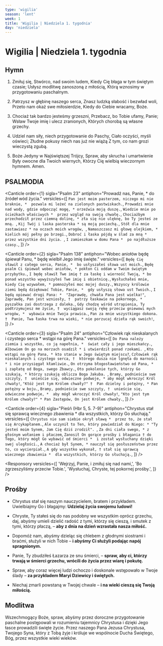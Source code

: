 ```yaml
---
type: 'wigilia'
season: 'lent'
week: 1
title: 'Wigilia | Niedziela 1. tygodnia'
day: 'niedziela'
---
```


# Wigilia | Niedziela 1. tygodnia

<OpeningVersicle />

## Hymn

1. Zmiłuj się, Stwórco, nad swoim ludem,
   Kiedy Cię błaga w tym świętym czasie;
   Usłysz modlitwę zanoszoną z miłością,
   Którą wznosimy w przygotowaniu paschalnym.

2. Patrzysz w głębinę naszego serca,
   Znasz ludzką słabość i bezwład woli,
   Przeto nam okaż swe miłosierdzie,
   Kiedy do Ciebie wracamy, Boże.

3. Chociaż tak bardzo jesteśmy grzeszni,
   Przebacz, bo Tobie ufamy, Panie;
   Wsław Twoje imię i ulecz zranionych,
   Których chorobą są własne grzechy.

4. Udziel nam siły, niech przygotowanie do Paschy,
   Ciało oczyści, myśli oświeci;
   Złudne pokusy niech nas już nie wiążą
   Z tym, co nam grozi wieczystą zgubą.

5. Boże Jedyny w Najświętszej Trójcy,
   Spraw, aby skrucha i umartwienie
   Były owocne dla Twoich wiernych,
   Którzy Cię wielbią wieczornym hymnem. Amen.

## PSALMODIA

<Canticle
  order={1}
  sigla="Psalm 23"
  antiphon="Prowadź nas, Panie, * do źródeł wód życia."
  versicles={[
    `Pan jest moim pasterzem, niczego mi nie braknie, * 
pozwala mi leżeć na zielonych pastwiskach.`,
    `Prowadzi mnie nad wody, gdzie odpocząć mogę, *
orzeźwia moją duszę.`,
    `Wiedzie mnie po ścieżkach właściwych * 
przez wzgląd na swoją chwałę.`,
    `Chociażbym przechodził przez ciemną dolinę, *
zła się nie ulęknę, bo Ty jesteś ze mną. `,
    `Kij Twój i laska pasterska *
są moją pociechą.`,
    `Stół dla mnie zastawiasz *
na oczach moich wrogów, `,
    `Namaszczasz mi głowę olejkiem, * 
kielich mój pełny po brzegi.`,
    `Dobroć i łaska pójdą w ślad za mną *
przez wszystkie dni życia. `,
    `I zamieszkam w domu Pana * 
po najdłuższe czasy.`,
  ]}
/>

<Canticle
  order={2}
  sigla="Psalm 138"
  antiphon="Wobec aniołów będę śpiewał Panu, * będę wielbił Jego imię święte."
  versicles={[
    `Będę Cię sławił z całego serca, Panie, * 
bo usłyszałeś słowa ust moich.`,
    `Będę psalm Ci śpiewał wobec aniołów, *
pokłon Ci oddam w Twoim świętym przybytku.`,
    `I będę sławił Twe imię †
za łaskę i wierność Twoją, *
bo ponad wszystko wywyższyłeś Twe imię i obietnicę.`,
    `Wysłuchałeś mnie, kiedy Cię wzywałem, *
pomnożyłeś moc mojej duszy.`,
    `Wszyscy królowie ziemi będą dziękować Tobie, Panie, * 
gdy usłyszą słowa ust Twoich.`,
    `I będą opiewać drogi Pana: * 
"Zaprawdę, chwała Pana jest wielka!"`,
    `Zaprawdę, Pan jest wzniosły, † 
patrzy łaskawie na pokornego, * 
pyszałka zaś dostrzega z daleka.`,
    `Gdy chodzę wśród utrapienia, Ty podtrzymujesz me życie, † 
wyciągasz swoją rękę przeciw gniewowi mych wrogów, * 
wybawia mnie Twoja prawica.`,
    `Pan za mnie wszystkiego dokona. † 
Panie, Twa łaska trwa na wieki, *
 nie porzucaj dzieła rąk swoich!`,
  ]}
/>

<Canticle
  order={3}
  sigla="Psalm 24"
  antiphon="Człowiek rąk nieskalanych i czystego serca * wstąpi na górę Pana."
  versicles={[
    `Do Pana należy ziemia i wszystko, co ją napełnia, * 
świat cały i jego mieszkańcy.`,
    `Albowiem On go na morzach osadził *
i utwierdził ponad rzekami. `,
    `Kto wstąpi na górę Pana, *
kto stanie w Jego świętym miejscu?`,
    `Człowiek rąk nieskalanych i czystego serca, † 
którego dusza nie lgnęła do marności *
i nie przysięgał kłamliwie.`,
    `On otrzyma błogosławieństwo od Pana, * 
i zapłatę od Boga, swego Zbawcy.`,
    `Oto pokolenie tych, którzy Go szukają, *
którzy szukają oblicza Boga Jakuba. `,
    `Bramy, podnieście swe szczyty, † 
unieście się, odwieczne podwoje, *
aby mógł wkroczyć Król chwały!`,
    `"Któż jest tym Królem chwały?" † 
Pan dzielny i potężny, *
Pan potężny w boju.`,
    `Bramy, podnieście swe szczyty, † 
unieście się, odwieczne podwoje, * 
aby mógł wkroczyć Król chwały!`,
    `"Kto jest tym Królem chwały?" *
Pan Zastępów, On jest Królem chwały.`,
  ]}
/>

<Canticle
  order={4}
  sigla="Pieśń (Hbr 5, 5. 7-9)"
  antiphon="Chrystus stał się sprawcą wiecznego zbawienia * dla wszystkich, którzy Go słuchają."
  versicles={[
    `Chrystus nie sam siebie okrył sławą * 
przez to, że stał się Arcykapłanem.`,
    `Ale uczynił to Ten, który powiedział do Niego: *
"Ty jesteś moim Synem, Jam Cię dziś zrodził". `,
    `Za dni ciała swego, *
z głośnym wołaniem i płaczem`,
    `Zanosił On gorące prośby i błagania †
do Tego, który mógł Go wybawić od śmierci * 
i został wysłuchany dzięki swej uległości.`,
    `A chociaż był Synem, *
nauczył się posłuszeństwa przez to, co wycierpiał.`,
    `A gdy wszystko wykonał, †
stał się sprawcą wiecznego zbawienia * 
dla wszystkich, którzy Go słuchają.`,
  ]}
/>

<Passage
  sigla="2 Kor 6, 1-4a"
  passage="Napominamy was, abyście nie przyjmowali na próżno łaski Bożej. Mówi bowiem Pismo: W czasie pomyślnym wysłuchałem ciebie, w dniu zbawienia przyszedłem ci z pomocą. Oto teraz czas upragniony, oto teraz dzień zbawienia. Nie dając nikomu sposobności do zgorszenia, aby nie wyszydzono naszej posługi, przez wszystko okazujmy się sługami Boga."
/>

<Responsory
  versicles={[
    'Wejrzyj, Panie, i zmiłuj się nad nami,',
    'Bo zgrzeszyliśmy przeciw Tobie.',
    'Wysłuchaj, Chryste, tej pokornej prośby.',
  ]}
/>

<Magnificat isEve antiphon="Nie samym chlebem żyje człowiek, * lecz każdym słowem, / które pochodzi z ust Bożych." />

## Prośby

- Chrystus stał się naszym nauczycielem, bratem i przykładem. Uwielbiajmy Go i błagajmy: **Udzielaj życia swojemu ludowi!**

- Chryste, Ty stałeś się do nas podobny we wszystkim oprócz grzechu, daj, abyśmy umieli dzielić radość z tymi, którzy się cieszą, i smutek z tymi, którzy płaczą, – **aby z dnia na dzień wzrastała nasza miłość.**

- Dopomóż nam, abyśmy dzieląc się chlebem z głodnymi siostrami i braćmi, służyli w nich Tobie – **i abyśmy Ci służyli podając napój spragnionym.**

- Panie, Ty zbudziłeś Łazarza ze snu śmierci, – **spraw, aby ci, którzy trwają w śmierci grzechu, wrócili do życia przez wiarę i pokutę.**

- Spraw, aby coraz więcej ludzi ochoczo i doskonale wstępowało w Twoje ślady – **za przykładem Maryi Dziewicy i świętych.**

- Niechaj zmarli powstaną w Twojej chwale – **i na wieki cieszą się Twoją miłością.**

<CustomIntercessions />

<KyrieEleison />

<LordsPrayer />

## Modlitwa

Wszechmogący Boże, spraw, abyśmy przez doroczne przygotowanie paschalne postępowali w rozumieniu tajemnicy Chrystusa i dzięki Jego łasce prowadzili święte życie. Przez naszego Pana Jezusa Chrystusa, Twojego Syna, który z Tobą żyje i króluje we wspólnocie Ducha Świętego, Bóg, przez wszystkie wieki wieków.

<Amen />

<BlessingAndConcludingVersicle />

<SalveRegina />
